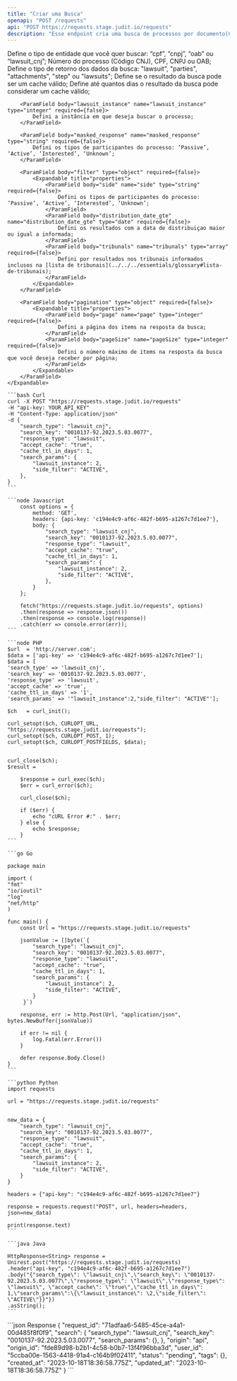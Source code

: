 ```yaml
---
title: "Criar uma Busca"
openapi: "POST /requests"
api: "POST https://requests.stage.judit.io/requests"
description: "Esse endpoint cria uma busca de processos por documento(CPF, CNPJ, OAB) ou Código CNJ"
---
```


<ParamField body="search_type" type="string" required>
    Define o tipo de entidade que você quer buscar: “cpf”, “cnpj”, “oab” ou “lawsuit_cnj”;
</ParamField>

<ParamField body="search_key" type="string" required>
    Número do processo (Código CNJ), CPF, CNPJ ou OAB;
</ParamField>

<ParamField body="response_type" type="string" required={false}>
    Define o tipo de retorno dos dados da busca: "lawsuit", "parties", "attachments", "step" ou "lawsuits";
</ParamField>

<ParamField body="accept_cache" type="boolean" required={false}>
    Define se o resultado da busca pode ser um cache válido;
</ParamField>

<ParamField body="cache_ttl_in_days" type="integer" required={false}>
    Define até quantos dias o resultado da busca pode considerar um cache válido;
</ParamField>

<ParamField body="search_params" type="object" required={false}>
    <Expandable title="properties">

        <ParamField body="lawsuit_instance" name="lawsuit_instance" type="integer" required={false}>
            Defini a instância em que deseja buscar o processo;
        </ParamField>

        <ParamField body="masked_response" name="masked_response" type="string" required={false}>
            Defini os tipos de participantes do processo: ‘Passive’, ‘Active’, ‘Interested’, ‘Unknown’;
        </ParamField>

        <ParamField body="filter" type="object" required={false}>
            <Expandable title="properties">
                <ParamField body="side" name="side" type="string" required={false}>
                    Defini os tipos de participantes do processo: ‘Passive’, ‘Active’, ‘Interested’, ‘Unknown’;
                </ParamField>
                <ParamField body="distribution_date_gte" name="distribution_date_gte" type="date" required={false}>
                    Defini os resultados com a data de distribuiçao maior ou igual a informada;
                </ParamField>
                <ParamField body="tribunals" name="tribunals" type="array" required={false}>
                    Defini por resultados nos tribunais informados inclusos na [lista de tribunais](../../../essentials/glossary#lista-de-tribunais);
                </ParamField>
            </Expandable>
        </ParamField>

        <ParamField body="pagination" type="object" required={false}>
            <Expandable title="properties">
                <ParamField body="page" name="page" type="integer" required={false}>
                    Defini a página dos items na resposta da busca;
                </ParamField>
                <ParamField body="pageSize" name="pageSize" type="integer" required={false}>
                    Defini o número máximo de items na resposta da busca que você deseja receber por página;
                </ParamField>
            </Expandable>
        </ParamField>
    </Expandable>
</ParamField>

<RequestExample>

    ```bash Curl
    curl -X POST "https://requests.stage.judit.io/requests"
    -H "api-key: YOUR_API_KEY"
    -H "Content-Type: application/json"
    -d {
        "search_type": "lawsuit_cnj",
        "search_key": "0010137-92.2023.5.03.0077",
        "response_type": "lawsuit",
        "accept_cache": "true",
        "cache_ttl_in_days": 1,
        "search_params": {
            "lawsuit_instance": 2,
            "side_filter": "ACTIVE",
        },
    }
    ```

    ```node Javascript
        const options = {
            method: 'GET',
            headers: {api-key: 'c194e4c9-af6c-482f-b695-a1267c7d1ee7'},
            body: {
                "search_type": "lawsuit_cnj",
                "search_key": "0010137-92.2023.5.03.0077",
                "response_type": "lawsuit",
                "accept_cache": "true",
                "cache_ttl_in_days": 1,
                "search_params": {
                    "lawsuit_instance": 2,
                    "side_filter": "ACTIVE",
                },
            }
        };

        fetch("https://requests.stage.judit.io/requests", options)
        .then(response => response.json())
        .then(response => console.log(response))
        .catch(err => console.error(err));
    ```

    ```node PHP
    $url  = 'http://server.com';
    $data = ['api-key' => 'c194e4c9-af6c-482f-b695-a1267c7d1ee7'];
    $data = [
    'search_type' => 'lawsuit_cnj',
    'search_key' => '0010137-92.2023.5.03.0077',
    'response_type' => 'lawsuit',
    'accept_cache' => 'true',
    'cache_ttl_in_days' => '1',
    'search_params' => '"lawsuit_instance":2,"side_filter": "ACTIVE"'];

    $ch   = curl_init();

    curl_setopt($ch, CURLOPT_URL, "https://requests.stage.judit.io/requests");
    curl_setopt($ch, CURLOPT_POST, 1);
    curl_setopt($ch, CURLOPT_POSTFIELDS, $data);


    curl_close($ch);
    $result =

        $response = curl_exec($ch);
        $err = curl_error($ch);

        curl_close($ch);

        if ($err) {
            echo "cURL Error #:" . $err;
        } else {
            echo $response;
        }
    ```

    ```go Go

    package main

    import (
    "fmt"
    "io/ioutil"
    "log"
    "net/http"
    )

    func main() {
        const Url = "https://requests.stage.judit.io/requests"

        jsonValue := []byte(`{
            "search_type": "lawsuit_cnj",
            "search_key": "0010137-92.2023.5.03.0077",
            "response_type": "lawsuit",
            "accept_cache": "true",
            "cache_ttl_in_days": 1,
            "search_params": {
                "lawsuit_instance": 2,
                "side_filter": "ACTIVE",
            }
         }`)

        response, err := http.Post(Url, "application/json", bytes.NewBuffer(jsonValue))

        if err != nil {
            log.Fatal(err.Error())
        }

        defer response.Body.Close()
    }
    ```

    ```python Python
    import requests

    url = "https://requests.stage.judit.io/requests"


    new_data = {
        "search_type": "lawsuit_cnj",
        "search_key": "0010137-92.2023.5.03.0077",
        "response_type": "lawsuit",
        "accept_cache": "true",
        "cache_ttl_in_days": 1,
        "search_params": {
            "lawsuit_instance": 2,
            "side_filter": "ACTIVE",
        }
    }

    headers = {"api-key": "c194e4c9-af6c-482f-b695-a1267c7d1ee7"}

    response = requests.request("POST", url, headers=headers, json=new_data)

    print(response.text)
    ```

    ```java Java

    HttpResponse<String> response = Unirest.post("https://requests.stage.judit.io/requests)
    .header("api-key", "c194e4c9-af6c-482f-b695-a1267c7d1ee7")
    .body("{"search_type\": \"lawsuit_cnj\",\"search_key\": \"0010137-92.2023.5.03.0077\",\"response_type\": \"lawsuit\",\"response_type\": \"lawsuit\", \"accept_cache\": \"true\",\"cache_ttl_in_days\": 1,\"search_params\":\{\"lawsuit_instance\": \2,\"side_filter\": \"ACTIVE\"}}"})
    .asString();
    ```
</RequestExample>

<ResponseExample>
    ```json Response
    {
        "request_id": "71adfaa6-5485-45ce-a4a1-00d485f8f0f9",
        "search": {
            "search_type": "lawsuit_cnj",
            "search_key": "0010137-92.2023.5.03.0077",
            "search_params": {},
        },
        "origin": "api",
        "origin_id": "fde89d98-b2b1-4c58-b0b7-13f4f96bba3d",
        "user_id": "5ccba00e-1563-4418-91a4-c164b9f02411",
        "status": "pending",
        "tags": {},
        "created_at": "2023-10-18T18:36:58.775Z",
        "updated_at": "2023-10-18T18:36:58.775Z"
    }
    ```
</ResponseExample>
